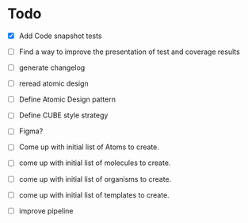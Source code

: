 
<Meta title="Todo" />

# Todo
- [x] Add Code snapshot tests
- [ ] Find a way to improve the presentation of test and coverage results
- [ ] generate changelog
- [ ] reread atomic design
- [ ] Define Atomic Design pattern
- [ ] Define CUBE style strategy
- [ ] Figma?
- [ ] Come up with initial list of Atoms to create.
- [ ] come up with initial list of molecules to create.
- [ ] come up with initial list of organisms to create.
- [ ] come up with initial list of templates to create.
- [ ] improve pipeline


